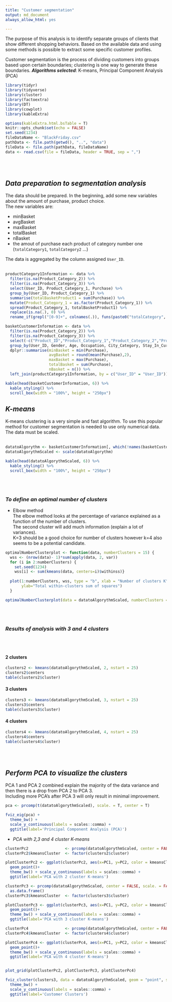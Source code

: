 ```yaml
---
title: "Customer segmentation"
output: md_document
always_allow_html: yes

---
```

The purpose of this analysis is to identify separate groups of clients that show different shopping behaviors. Based on the available data and using some methods is possible to extract some specific customer profiles.<p>  
Customer segmentation is the process of dividing customers into groups based upon certain boundaries; clustering is one way to generate these boundaries. 
<strong><em>Algorithms selected</em></strong>: K-means, Principal Component Analysis (PCA)   


```r
library(tidyr)
library(tidyverse)  
library(cluster)    
library(factoextra)
library(DT)
library(cowplot)
library(kableExtra)

options(kableExtra.html.bsTable = T)
knitr::opts_chunk$set(echo = FALSE)
set.seed(1234)
fileDataName <- "BlackFriday.csv"
pathData <- file.path(getwd(), "..", "data")
fileData <- file.path(pathData, fileDataName)
data <- read.csv(file = fileData, header = TRUE, sep = ",")
```
<br>
<br>

## <em>Data preparation to segmentation analysis</em>

The data should be prepared. In the beginning, add some new variables about the amount of purchase, product choice.<br>
The new variables are:

 - minBasket   
 - avgBasket   
 - maxBasket   
 - totalBasket   
 - nBasket   
 - the amout of purchase each product of category number one (`totalCategory1`, `totalCategory2` ...) 

The data is aggregated by the column assigned `User_ID`.
<br>
<br>

```r
productCategory1Information <- data %>%
  filter(is.na(Product_Category_2)) %>%
  filter(is.na(Product_Category_3)) %>%
  select(User_ID, Product_Category_1, Purchase) %>%
  group_by(User_ID, Product_Category_1) %>%
  summarise(totalBasketProduct1 = sum(Purchase)) %>%
  mutate(Product_Category_1 = as.factor(Product_Category_1)) %>%
  spread(Product_Category_1, totalBasketProduct1) %>%
  replace(is.na(.), 0) %>%
  rename_if(grepl("[0-9]+", colnames(.)), funs(paste0("totalCategory", .)))

basketCustomerInformation <- data %>%
  filter(is.na(Product_Category_2)) %>%
  filter(is.na(Product_Category_3)) %>%
  select(-c("Product_ID","Product_Category_1","Product_Category_2","Product_Category_3")) %>%
  group_by(User_ID, Gender, Age, Occupation, City_Category, Stay_In_Current_City_Years, Marital_Status) %>%
  dplyr::summarise(minBasket = min(Purchase),
                   avgBasket = round(mean(Purchase),2),
                   maxBasket = max(Purchase),
                   totalBasket = sum(Purchase),
                   nBasket = n()) %>%
  left_join(productCategory1Information, by = c("User_ID" = "User_ID")) 

kable(head(basketCustomerInformation, 6)) %>%
  kable_styling() %>%
  scroll_box(width = "100%", height = "250px")
```


## <em>K-means</em>

K-means clustering is a very simple and fast algorithm. To use this popular method for customer segmentation is needed to use only numerical data. The data must be scaled.
<br>
<br>

```r
datatoAlgorythm <- basketCustomerInformation[, which(!names(basketCustomerInformation) %in%  c("User_ID" ,"Gender", "Age", "Occupation", "City_Category","User_ID", "Stay_In_Current_City_Years", "Marital_Status"))]
datatoAlgorythmScaled <- scale(datatoAlgorythm)

kable(head(datatoAlgorythmScaled, 6)) %>%
  kable_styling() %>%
  scroll_box(width = "100%", height = "250px")
```

<br>
<br>

### <em>To define an optimal number of clusters</em>

 - Elbow method   
The elbow method looks at the percentage of variance explained as a function of the number of clusters. <br>
The second cluster will add much information (explain a lot of variances).<br>
K=3 should be a good choice for number of clusters however k=4 also seems to be a potential candidate. 
 

```r

optimalNumberClusterplot <- function(data, numberClusters = 15) {
  wss <- (nrow(data)- 1)*sum(apply(data, 2, var))
  for (i in 2:numberClusters) {
    set.seed(1234)
    wss[i] <- sum(kmeans(data, centers=i)$withinss)}
  
  plot(1:numberClusters, wss, type = "b", xlab = "Number of clusters K",
       ylab="Total within-clusters sum of squares")
  }

optimalNumberClusterplot(data = datatoAlgorythmScaled, numberClusters = 15)

```
<br>
<br>

### <em>Results of analysis with 3 and 4 clusters</em> {.tabset .tabset-fade }
<br>
<br>

#### 2 clusters

```r
clusters2 <- kmeans(datatoAlgorythmScaled, 2, nstart = 25)
clusters2$centers
table(clusters2$cluster)

```

#### 3 clusters

```r
clusters3 <- kmeans(datatoAlgorythmScaled, 3, nstart = 25)
clusters3$centers
table(clusters3$cluster)

```

#### 4 clusters

```r
clusters4 <- kmeans(datatoAlgorythmScaled, 4, nstart = 25)
clusters4$centers
table(clusters4$cluster)

```

<br>
<br>


## <em>Perform PCA to visualize the clusters</em> 
  
PCA 1 and PCA 2 combined explain the majority of the data variance and then there is a drop from PCA 2 to PCA 3.   
Including more PCA’s after PCA 3 will only result in minimal improvement.


```r
pca <- prcomp(t(datatoAlgorythmScaled), scale. = T, center = T)

fviz_eig(pca) +
  theme_bw() +
  scale_y_continuous(labels = scales::comma) +
  ggtitle(label='Principal Component Analysis (PCA)')

```
 
 
 - <em>PCA with 2,3 and 4 cluster K-means</em>
 
```r
clusterPc2                <- prcomp(datatoAlgorythmScaled, center = FALSE, scale. = FALSE)$x %>% as.data.frame()
clusterPc2$kmeansCluster  <- factor(clusters2$cluster)

plotClusterPc2 <- ggplot(clusterPc2, aes(x=PC1, y=PC2, color = kmeansCluster))+
  geom_point()+
  theme_bw() + scale_y_continuous(labels = scales::comma) +
  ggtitle(label='PCA with 2 cluster K-means') 

clusterPc3 <- prcomp(datatoAlgorythmScaled, center = FALSE, scale. = FALSE)$x %>% 
  as.data.frame()
clusterPc3$kmeansCluster  <- factor(clusters3$cluster)

plotClusterPc3 <- ggplot(clusterPc3, aes(x=PC1, y=PC2, color = kmeansCluster))+
  geom_point()+
  theme_bw() + scale_y_continuous(labels = scales::comma) +
  ggtitle(label='PCA with 3 cluster K-means') 

clusterPc4                <- prcomp(datatoAlgorythmScaled, center = FALSE, scale. = FALSE)$x %>% as.data.frame()
clusterPc4$kmeansCluster  <- factor(clusters4$cluster)

plotClusterPc4 <- ggplot(clusterPc4, aes(x=PC1, y=PC2, color = kmeansCluster))+
  geom_point()+
  theme_bw() + scale_y_continuous(labels = scales::comma) +
  ggtitle(label='PCA with 4 cluster K-means') 


plot_grid(plotClusterPc2, plotClusterPc3, plotClusterPc4)

```

```r
fviz_cluster(clusters3, data = datatoAlgorythmScaled, geom = "point", stand = FALSE, ellipse.type = "norm") + 
  theme_bw() +
  scale_y_continuous(labels = scales::comma) +
  ggtitle(label='Customer Clusters')
```

















